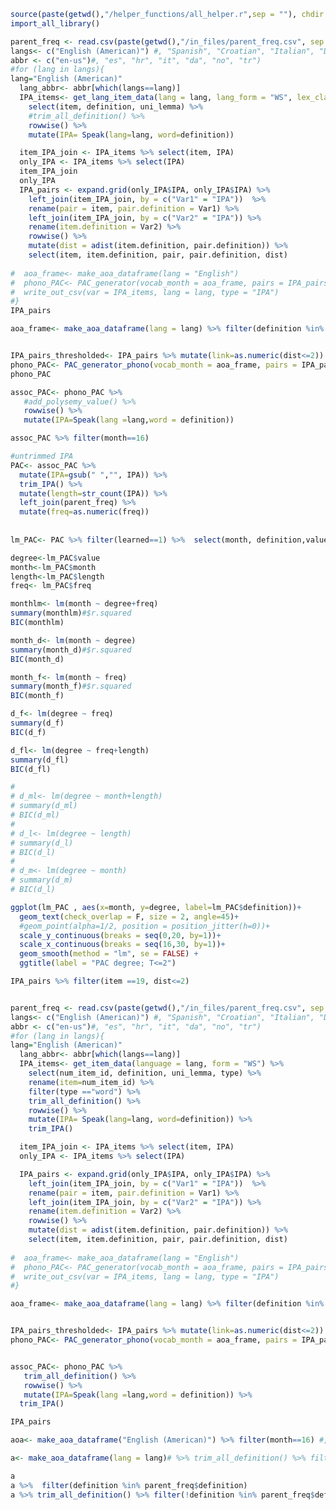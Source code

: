 ```r
source(paste(getwd(),"/helper_functions/all_helper.r",sep = ""), chdir = T)
import_all_library()

```

```r
parent_freq <- read.csv(paste(getwd(),"/in_files/parent_freq.csv", sep = ""), as.is = T)
langs<- c("English (American)") #, "Spanish", "Croatian", "Italian", "Danish", "Norwegian", "Turkish")
abbr <- c("en-us")#, "es", "hr", "it", "da", "no", "tr")
#for (lang in langs){
lang="English (American)"
  lang_abbr<- abbr[which(langs==lang)]
  IPA_items<- get_lang_item_data(lang = lang, lang_form = "WS", lex_class = "nouns") %>% 
    select(item, definition, uni_lemma) %>%
    #trim_all_definition() %>% 
    rowwise() %>%
    mutate(IPA= Speak(lang=lang, word=definition))

  item_IPA_join <- IPA_items %>% select(item, IPA)
  only_IPA <- IPA_items %>% select(IPA)
  item_IPA_join
  only_IPA
  IPA_pairs <- expand.grid(only_IPA$IPA, only_IPA$IPA) %>%
    left_join(item_IPA_join, by = c("Var1" = "IPA"))  %>%
    rename(pair = item, pair.definition = Var1) %>%
    left_join(item_IPA_join, by = c("Var2" = "IPA")) %>%
    rename(item.definition = Var2) %>%
    rowwise() %>%
    mutate(dist = adist(item.definition, pair.definition)) %>%
    select(item, item.definition, pair, pair.definition, dist)
  
#  aoa_frame<- make_aoa_dataframe(lang = "English")
#  phono_PAC<- PAC_generator(vocab_month = aoa_frame, pairs = IPA_pairs %>% rename(link=dist))
#  write_out_csv(var = IPA_items, lang = lang, type = "IPA")
#}
IPA_pairs
```

```r
aoa_frame<- make_aoa_dataframe(lang = lang) %>% filter(definition %in% parent_freq$definition)


IPA_pairs_thresholded<- IPA_pairs %>% mutate(link=as.numeric(dist<=2)) %>% filter(item!=pair) 
phono_PAC<- PAC_generator_phono(vocab_month = aoa_frame, pairs = IPA_pairs_thresholded)
phono_PAC

assoc_PAC<- phono_PAC %>% 
   #add_polysemy_value() %>%
   rowwise() %>%
   mutate(IPA=Speak(lang =lang,word = definition))
```
```r
assoc_PAC %>% filter(month==16)
```

```r
#untrimmed IPA
PAC<- assoc_PAC %>% 
  mutate(IPA=gsub(" ","", IPA)) %>% 
  trim_IPA() %>%
  mutate(length=str_count(IPA)) %>%
  left_join(parent_freq) %>%
  mutate(freq=as.numeric(freq)) 
  
  
lm_PAC<- PAC %>% filter(learned==1) %>%  select(month, definition,value, length, freq)

degree<-lm_PAC$value
month<-lm_PAC$month
length<-lm_PAC$length
freq<- lm_PAC$freq

monthlm<- lm(month ~ degree+freq)
summary(monthlm)#$r.squared
BIC(monthlm)

month_d<- lm(month ~ degree)
summary(month_d)#$r.squared
BIC(month_d)

month_f<- lm(month ~ freq)
summary(month_f)#$r.squared
BIC(month_f)

d_f<- lm(degree ~ freq)
summary(d_f)
BIC(d_f)

d_fl<- lm(degree ~ freq+length)
summary(d_fl)
BIC(d_fl)

# 
# d_ml<- lm(degree ~ month+length)
# summary(d_ml)
# BIC(d_ml)
# 
# d_l<- lm(degree ~ length)
# summary(d_l)
# BIC(d_l)
# 
# d_m<- lm(degree ~ month)
# summary(d_m)
# BIC(d_l)

ggplot(lm_PAC , aes(x=month, y=degree, label=lm_PAC$definition))+
  geom_text(check_overlap = F, size = 2, angle=45)+
  #geom_point(alpha=1/2, position = position_jitter(h=0))+
  scale_y_continuous(breaks = seq(0,20, by=1))+
  scale_x_continuous(breaks = seq(16,30, by=1))+
  geom_smooth(method = "lm", se = FALSE) +
  ggtitle(label = "PAC degree; T<=2")
```

```r
IPA_pairs %>% filter(item ==19, dist<=2)
```

```r

```


















```r
parent_freq <- read.csv(paste(getwd(),"/in_files/parent_freq.csv", sep = ""), as.is = T)
langs<- c("English (American)") #, "Spanish", "Croatian", "Italian", "Danish", "Norwegian", "Turkish")
abbr <- c("en-us")#, "es", "hr", "it", "da", "no", "tr")
#for (lang in langs){
lang="English (American)"
  lang_abbr<- abbr[which(langs==lang)]
  IPA_items<- get_item_data(language = lang, form = "WS") %>% 
    select(num_item_id, definition, uni_lemma, type) %>%
    rename(item=num_item_id) %>%
    filter(type =="word") %>% 
    trim_all_definition() %>% 
    rowwise() %>%
    mutate(IPA= Speak(lang=lang, word=definition)) %>%
    trim_IPA()

  item_IPA_join <- IPA_items %>% select(item, IPA)
  only_IPA <- IPA_items %>% select(IPA)

  IPA_pairs <- expand.grid(only_IPA$IPA, only_IPA$IPA) %>%
    left_join(item_IPA_join, by = c("Var1" = "IPA"))  %>%
    rename(pair = item, pair.definition = Var1) %>%
    left_join(item_IPA_join, by = c("Var2" = "IPA")) %>%
    rename(item.definition = Var2) %>%
    rowwise() %>%
    mutate(dist = adist(item.definition, pair.definition)) %>%
    select(item, item.definition, pair, pair.definition, dist)
  
#  aoa_frame<- make_aoa_dataframe(lang = "English")
#  phono_PAC<- PAC_generator(vocab_month = aoa_frame, pairs = IPA_pairs %>% rename(link=dist))
#  write_out_csv(var = IPA_items, lang = lang, type = "IPA")
#}

aoa_frame<- make_aoa_dataframe(lang = lang) %>% filter(definition %in% parent_freq$definition)


IPA_pairs_thresholded<- IPA_pairs %>% mutate(link=as.numeric(dist<=2)) %>% filter(item!=pair) 
phono_PAC<- PAC_generator_phono(vocab_month = aoa_frame, pairs = IPA_pairs_thresholded)


assoc_PAC<- phono_PAC %>% 
   trim_all_definition() %>%
   rowwise() %>%
   mutate(IPA=Speak(lang =lang,word = definition)) %>%
  trim_IPA()

IPA_pairs
```

```r
aoa<- make_aoa_dataframe("English (American)") %>% filter(month==16) #, grepl(definition, "[[:punct:]]"))
```

```r
a<- make_aoa_dataframe(lang = lang)# %>% trim_all_definition() %>% filter(definition %in% parent_freq$definition)
```

```r
a
a %>%  filter(definition %in% parent_freq$definition)
a %>% trim_all_definition() %>% filter(!definition %in% parent_freq$definition)

```

